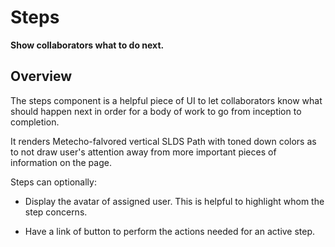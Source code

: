 
<Meta title="Components/Steps/Docs" />

# Steps

**Show collaborators what to do next.**

## Overview

The steps component is a helpful piece of UI to let collaborators know what
should happen next in order for a body of work to go from inception to
completion.

It renders Metecho-falvored vertical SLDS Path with toned down colors as to not
draw user's attention away from more important pieces of information on the
page.

Steps can optionally:

- Display the avatar of assigned user. This is helpful to highlight whom the
  step concerns.

- Have a link of button to perform the actions needed for an active step.
